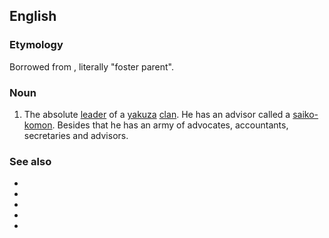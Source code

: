 ==English==

===Etymology===
Borrowed from {{bor|en|ja|親分}}, literally "foster parent".

===Noun===
{{en-noun|oyabuns|oyabun}}

# The absolute [[leader]] of a [[yakuza]] [[clan]]. He has an advisor called a [[saiko-komon]]. Besides that he has an army of advocates, accountants, secretaries and advisors.

===See also===
* {{l|en|yakuza}}
* {{l|en|waka gashira}}
* {{l|en|shatei}}
* {{l|en|shatei gashira}}
* {{l|en|kyodai}}